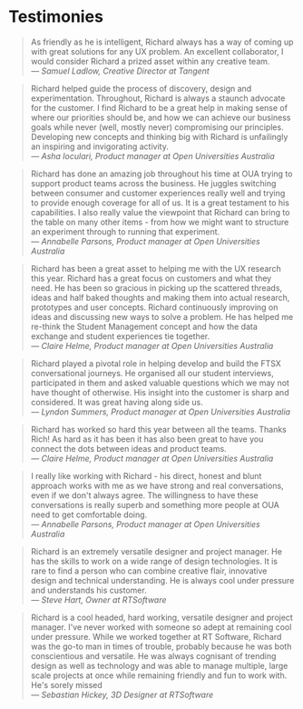 

# Testimonies
            
> As friendly as he is intelligent, Richard always has a way of coming up with great solutions for any UX problem. An excellent collaborator, I would consider Richard a prized asset within any creative team.  
_— Samuel Ladlow, Creative Director at Tangent_


> Richard helped guide the process of discovery, design and experimentation. Throughout, Richard is always a staunch advocate for the customer. I find Richard to be a great help in making sense of where our priorities should be, and how we can achieve our business goals while never (well, mostly never) compromising our principles. Developing new concepts and thinking big with Richard is unfailingly an inspiring and invigorating activity.  
_— Asha Ioculari, Product manager at Open Universities Australia_


> Richard has done an amazing job throughout his time at OUA trying to support product teams across the business. He juggles switching between consumer and customer experiences really well and trying to provide enough coverage for all of us. It is a great testament to his capabilities. I also really value the viewpoint that Richard can bring to the table on many other items - from how we might want to structure an experiment through to running that experiment.  
_— Annabelle Parsons, Product manager at Open Universities Australia_


> Richard has been a great asset to helping me with the UX research this year. Richard has a great focus on customers and what they need. He has been so gracious in picking up the scattered threads, ideas and half baked thoughts and making them into actual research, prototypes and user concepts. Richard continuously improving on ideas and discussing new ways to solve a problem. He has helped me re-think the Student Management concept and how the data exchange and student experiences tie together.   
_— Claire Helme, Product manager at Open Universities Australia_


> Richard played a pivotal role in helping develop and build the FTSX conversational journeys. He organised all our student interviews, participated in them and asked valuable questions which we may not have thought of otherwise. His insight into the customer is sharp and considered. It was great having along side us.   
_— Lyndon Summers, Product manager at Open Universities Australia_


> Richard has worked so hard this year between all the teams. Thanks Rich! As hard as it has been it has also been great to have you connect the dots between ideas and product teams.  
_— Claire Helme, Product manager at Open Universities Australia_


> I really like working with Richard - his direct, honest and blunt approach works with me as we have strong and real conversations, even if we don't always agree. The willingness to have these conversations is really superb and something more people at OUA need to get comfortable doing.  
_— Annabelle Parsons, Product manager at Open Universities Australia_


> Richard is an extremely versatile designer and project manager. He has the skills to work on a wide range of design technologies. It is rare to find a person who can combine creative flair, innovative design and technical understanding. He is always cool under pressure and understands his customer.  
_— Steve Hart, Owner at RTSoftware_


> Richard is a cool headed, hard working, versatile designer and project manager. I've never worked with someone so adept at remaining cool under pressure. While we worked together at RT Software, Richard was the go-to man in times of trouble, probably because he was both conscientious and versatile. He was always cognisant of trending design as well as technology and was able to manage multiple, large scale projects at once while remaining friendly and fun to work with. He's sorely missed  
_— Sebastian Hickey, 3D Designer at RTSoftware_